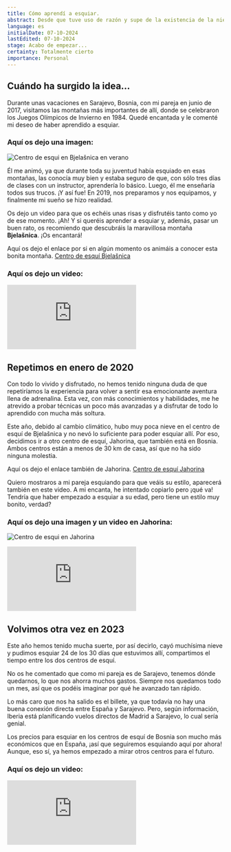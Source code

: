 ```yaml
---
title: Cómo aprendí a esquiar.
abstract: Desde que tuve uso de razón y supe de la existencia de la nieve y sus atracciones, sentí curiosidad y el deseo de visitar un país donde nevara para cumplir mi sueño de algún día aprender a esquiar. Esta es la historia de cómo he logrado esquiar más de sesenta días en tres años.
language: es
initialDate: 07-10-2024
lastEdited: 07-10-2024
stage: Acabo de empezar...
certainty: Totalmente cierto
importance: Personal
---
```


## Cuándo ha surgido la idea...

Durante unas vacaciones en Sarajevo, Bosnia, con mi pareja en junio de 2017, visitamos las montañas más importantes de allí, donde se celebraron los Juegos Olímpicos de Invierno en 1984. Quedé encantada y le comenté mi deseo de haber aprendido a esquiar.

### **Aquí os dejo una imagen:**

![Centro de esqui en Bjelašnica en verano](/imagenes/blog/esqui/bjelasnica-2019.jpg)

Él me animó, ya que durante toda su juventud había esquiado en esas montañas, las conocía muy bien y estaba seguro de que, con sólo tres días de clases con un instructor, aprendería lo básico. Luego, él me enseñaría todos sus trucos. ¡Y así fue! En 2019, nos preparamos y nos equipamos, y finalmente mi sueño se hizo realidad.

Os dejo un video para que os echéis unas risas y disfrutéis tanto como yo de ese momento. ¡Ah! Y si queréis aprender a esquiar y, además, pasar un buen rato, os recomiendo que descubráis la maravillosa montaña **Bjelašnica**. ¡Os encantará!

Aquí os dejo el enlace por si en algún momento os animáis a conocer esta bonita montaña. [Centro de esquí Bjelašnica](https://ocbjelasnica.com/)

### **Aquí os dejo un video:**

<iframe
  class="yt-embeded"
  src="https://www.youtube-nocookie.com/embed/Wz_iBYcDiaM?si=mWE_cpq5ez7iTBo5"
  title="YouTube video player"
  frameborder="0"
  allow="accelerometer; clipboard-write; encrypted-media; gyroscope; picture-in-picture; web-share"
  referrerpolicy="strict-origin-when-cross-origin"
  allowfullscreen
></iframe>

## Repetimos en enero de 2020

Con todo lo vivido y disfrutado, no hemos tenido ninguna duda de que repetiríamos la experiencia para volver a sentir esa emocionante aventura llena de adrenalina. Esta vez, con más conocimientos y habilidades, me he atrevido a probar técnicas un poco más avanzadas y a disfrutar de todo lo aprendido con mucha más soltura.

Este año, debido al cambio climático, hubo muy poca nieve en el centro de esquí de Bjelašnica y no nevó lo suficiente para poder esquiar allí. Por eso, decidimos ir a otro centro de esquí, Jahorina, que también está en Bosnia. Ambos centros están a menos de 30 km de casa, así que no ha sido ninguna molestia.

Aquí os dejo el enlace también de Jahorina. [Centro de esquí Jahorina](https://www.oc-jahorina.com/en/)

Quiero mostraros a mi pareja esquiando para que veáis su estilo, aparecerá también en este video. A mi encanta, he intentado copiarlo pero ¡qué va! Tendría que haber empezado a esquiar a su edad, pero tiene un estilo muy bonito, verdad?

### **Aquí os dejo una imagen y un video en Jahorina:**

![Centro de esqui en Jahorina](/imagenes/blog/esqui/jahorina-2023.jpg)

<iframe
  class="yt-embeded"
  src="https://www.youtube-nocookie.com/embed/pkvuq7C7dBs?si=hy8FUjVCLfIs1kBM"
  title="YouTube video player"
  frameborder="0"
  allow="accelerometer; clipboard-write; encrypted-media; gyroscope; picture-in-picture; web-share"
  referrerpolicy="strict-origin-when-cross-origin"
  allowfullscreen
></iframe>

## Volvimos otra vez en 2023

Este año hemos tenido mucha suerte, por así decirlo, cayó muchísima nieve y pudimos esquiar 24 de los 30 días que estuvimos allí, compartimos el tiempo entre los dos centros de esquí.

No os he comentado que como mi pareja es de Sarajevo, tenemos dónde quedarnos, lo que nos ahorra muchos gastos. Siempre nos quedamos todo un mes, así que os podéis imaginar por qué he avanzado tan rápido.

Lo más caro que nos ha salido es el billete, ya que todavía no hay una buena conexión directa entre España y Sarajevo. Pero, según información, Iberia está planificando vuelos directos de Madrid a Sarajevo, lo cual sería genial.

Los precios para esquiar en los centros de esquí de Bosnia son mucho más económicos que en España, ¡así que seguiremos esquiando aquí por ahora! Aunque, eso sí, ya hemos empezado a mirar otros centros para el futuro.

### **Aquí os dejo un video:**

<iframe
  class="yt-embeded"
  src="https://www.youtube-nocookie.com/embed/6Y88WAL6QPU?si=J-ct9aKNP4U1__UD"
  title="YouTube video player"
  frameborder="0"
  allow="accelerometer; clipboard-write; encrypted-media; gyroscope; picture-in-picture; web-share"
  referrerpolicy="strict-origin-when-cross-origin"
  allowfullscreen
></iframe>
